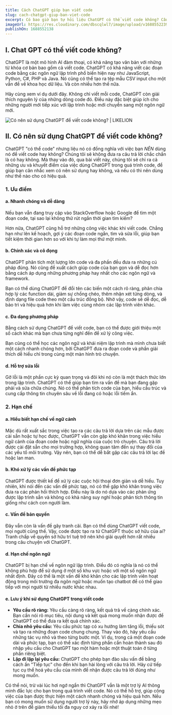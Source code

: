 ```yaml
---
title: Cách ChatGPT giúp bạn viết code
slug: cach-chatgpt-giup-ban-viet-code
excerpt: Có bao giờ bạn tự hỏi liệu ChatGPT có thể viết code không? Câu trả lời là có. Thế nhưng điều gì cũng có 2 mặt.
imageUrl: https://res.cloudinary.com/dbscqlwl7/image/upload/v1688552239/blogs/cach-chatgpt-giup-ban-viet-code/Blog_Banner_hw3cku.png
publishOn: 1688552138
---
```


## I. Chat GPT có thể viết code không?

ChatGPT là một mô hình AI đàm thoại, có khả năng tạo văn bản với những từ khóa cơ bản bao gồm cả viết code. ChatGPT có khả năng viết các đoạn code bằng các ngôn ngữ lập trình phổ biến hiện nay như JavaScript, Python, C#, PHP và Java. Nó cũng có thể tạo ra tệp mẫu CSV input cho một vấn đề về khoa học dữ liệu. Và còn nhiều hơn thế nữa.

Hãy cùng xem ví dụ dưới đây. Không chỉ viết mỗi code, ChatGPT còn giải thích nguyên lý của những dòng code đó. Điều này đặc biệt giúp ích cho những người mới tiếp xúc với lập trình hoặc mới chuyển sang một ngôn ngữ mới.

![Có nên sử dụng ChatGPT để viết code không? | LIKELION](https://res.cloudinary.com/dbscqlwl7/image/upload/v1688559024/blogs/cach-chatgpt-giup-ban-viet-code/image_201_vrhnyw.png)

## II. Có nên sử dụng ChatGPT để viết code không?

ChatGPT "có thể code" nhưng liệu nó có đồng nghĩa với việc bạn _NÊN_ dùng nó để viết code hay không? Chúng tôi sẽ không đưa ra câu trả lời chắc chắn là có hay không. Mà thay vào đó, qua bài viết này, chúng tôi sẽ chỉ ra cả những ưu và khuyết điểm của việc dùng ChatGPT trong quá trình code, để giúp bạn cân nhắc xem có nên sử dụng hay không, và nếu có thì nên dùng như thế nào cho có hiệu quả.

### 1. Ưu điểm

#### a. Nhanh chóng và dễ dàng

Nếu bạn vẫn đang truy cập vào StackOverflow hoặc Google để tìm một đoạn code, tại sao lại không thử rút ngắn thời gian tìm kiếm?

Hơn nữa, ChatGPT cũng hỗ trợ những công việc khác khi viết code. Chẳng hạn như lên kế hoạch, gợi ý các đoạn code ngắn, tìm và sửa lỗi, giúp bạn tiết kiệm thời gian hơn so với khi tự làm mọi thứ một mình.

#### b. Chính xác và cô đọng

ChatGPT phân tích một lượng lớn code và đa phần đều đưa ra những cú pháp đúng. Nó cũng đề xuất cách giúp code của bạn gọn và dễ đọc hơn bằng cách áp dụng những phương pháp hay nhất cho các ngôn ngữ và framework.

Bạn có thể dùng ChatGPT để đổi tên các biến một cách rõ ràng, phân chia hợp lý các function dài, giảm sự chồng chéo, thêm nhận xét từng dòng, và định dạng file code theo một cấu trúc đồng bộ. Nhờ vậy, code sẽ dễ đọc, dễ bảo trì và hiệu quả hơn khi làm việc cùng nhóm các lập trình viên khác.

#### c. Đa dạng phương pháp

Bằng cách sử dụng ChatGPT để viết code, bạn có thể được giới thiệu một số cách khác mà bạn chưa từng nghĩ đến để xử lý công việc.

Bạn cũng có thể học các ngôn ngữ và khái niệm lập trình mà mình chưa biết một cách nhanh chóng hơn, bởi ChatGPT đưa ra đoạn code và phần giải thích dễ hiểu chỉ trong cùng một màn hình trò chuyện.

#### d. Hỗ trợ sửa lỗi

Gỡ lỗi là một phần cực kỳ quan trọng và đôi khi nó còn là một thách thức lớn trong lập trình. ChatGPT có thể giúp bạn tìm ra vấn đề mà bạn đang gặp phải và sửa chữa chúng. Nó có thể phân tích code của bạn, hiểu cấu trúc và cung cấp thông tin chuyên sâu về lỗi đang có hoặc lỗi tiềm ẩn.

### 2. Hạn chế

#### a. Hiểu biết hạn chế về ngữ cảnh

Mặc dù rất xuất sắc trong việc tạo ra các câu trả lời dựa trên các mẫu được cài sẵn hoặc tự học được, ChatGPT vẫn còn gặp khó khăn trong việc hiểu ngữ cảnh của đoạn code hoặc ngữ nghĩa của cuộc trò chuyện. Câu trả lời được cài đặt sẵn cho mọi trường hợp, không quan tâm đến sự thay đổi của các yếu tố môi trường. Vậy nên, bạn có thể dễ bắt gặp các câu trả lời lạc đề hoặc lan man.

#### b. Khó xử lý các vấn đề phức tạp

ChatGPT được thiết kế để xử lý các cuộc hội thoại đơn giản và dễ hiểu. Tuy nhiên, khi nói đến các vấn đề phức tạp, nó có thể gặp khó khăn trong việc đưa ra các phản hồi thích hợp. Điều này là do nó dựa vào các phản ứng được lập trình sẵn và không có khả năng suy nghĩ hoặc phân tích thông tin giống như cách con người làm.

#### c. Vấn đề bản quyền

Đây vẫn còn là vấn đề gây tranh cãi. Bạn có thể dùng ChatGPT viết code, mọi người cũng thế. Vậy, code được tạo ra từ ChatGPT thuộc sở hữu của ai? Tranh chấp về quyền sở hữu trí tuệ trở nên khó giải quyết hơn rất nhiều trong câu chuyện với ChatGPT.

#### d. Hạn chế ngôn ngữ

ChatGPT bị hạn chế về ngôn ngữ lập trình. Điều đó có nghĩa là nó có thể không phù hợp để sử dụng ở một số khu vực hoặc với một số ngôn ngữ nhất định. Đây có thể là một vấn đề khó khăn cho các lập trình viên hoạt động trong môi trường đa ngôn ngữ hoặc muốn tạo chatbot để có thể giao tiếp với mọi người từ nhiều nước khác nhau.

#### e. Lưu ý khi sử dụng ChatGPT trong viết code

- **Yêu cầu rõ ràng:** Yêu cầu càng rõ ràng, kết quả trả về càng chính xác. Bạn cần nói rõ mục tiêu, nội dung và kết quả mong muốn nhận được để ChatGPT có thể đưa ra kết quả chính xác.
- **Chia nhỏ yêu cầu:** Yêu cầu phức tạp có xu hướng làm tăng lỗi, thiếu sót và tạo ra những đoạn code chung chung. Thay vào đó, hãy yêu cầu những tác vụ nhỏ và theo từng bước một. Ví dụ, trong cả một đoạn code dài và phức tạp, bạn có thể xác định từng phần cần hoàn thành sau đó nhập yêu cầu cho ChatGPT tạo một hàm hoặc một thuật toán ở từng phần riêng biệt.
- **Lặp đi lặp lại yêu cầu:** ChatGPT cho phép bạn đào sâu vấn đề bằng cách ấn "Tiếp tục" cho đến khi bạn hài lòng với câu trả lời. Hãy cứ tiếp tục cụ thể hoá yêu cầu của mình để nhận được câu trả lời đúng như mong muốn.

Có thể nói, trừ vài lúc hơi ngớ ngẩn thì ChatGPT vẫn là một trợ lý AI thông minh đắc lực cho bạn trong quá trình viết code. Nó có thể hỗ trợ, giúp công việc của bạn được thực hiện một cách nhanh chóng và hiệu quả hơn. Nếu bạn có mong muốn sử dụng người trợ lý này, hãy nhớ áp dụng những mẹo nhỏ ở trên để giảm thiểu tối đa nguy cơ xảy ra lỗi nhé!
